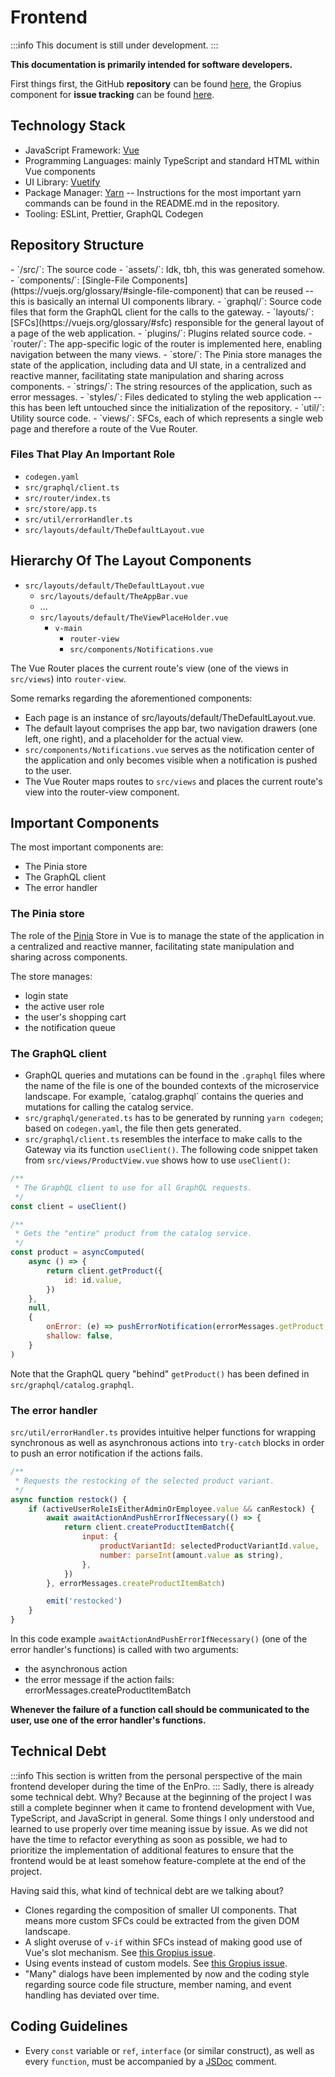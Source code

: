 # Frontend

:::info
This document is still under development.
:::

**This documentation is primarily intended for software developers.**

First things first, the GitHub **repository** can be found [here](https://github.com/MiSArch/frontend), the Gropius component for **issue tracking** can be found [here](https://frontend.gropius.duckdns.org/components/9d12d6ac-e85a-407c-bdff-a8321fb75d3a).

## Technology Stack

- JavaScript Framework: [Vue](https://vuejs.org/guide/introduction.html#what-is-vue)
- Programming Languages: mainly TypeScript and standard HTML within Vue components
- UI Library: [Vuetify](https://vuetifyjs.com/en/)
- Package Manager: [Yarn](https://yarnpkg.com) -- Instructions for the most important yarn commands can be found in the README.md in the repository.
- Tooling: ESLint, Prettier, GraphQL Codegen

## Repository Structure

<div className="repository-structure">
- `/src/`: The source code
  - `assets/`: Idk, tbh, this was generated somehow.
  - `components/`: [Single-File Components](https://vuejs.org/glossary/#single-file-component) that can be reused -- this is basically an internal UI components library.
  - `graphql/`: Source code files that form the GraphQL client for the calls to the gateway.
  - `layouts/`: [SFCs](https://vuejs.org/glossary/#sfc) responsible for the general layout of a page of the web application.
  - `plugins/`: Plugins related source code.
  - `router/`: The app-specific logic of the router is implemented here, enabling navigation between the many views.
  - `store/`: The Pinia store manages the state of the application, including data and UI state, in a centralized and reactive manner, facilitating state manipulation and sharing across components.
  - `strings/`: The string resources of the application, such as error messages.
  - `styles/`: Files dedicated to styling the web application -- this has been left untouched since the initialization of the repository.
  - `util/`: Utility source code.
  - `views/`: SFCs, each of which represents a single web page and therefore a route of the Vue Router.
</div>

### Files That Play An Important Role

- `codegen.yaml`
- `src/graphql/client.ts`
- `src/router/index.ts`
- `src/store/app.ts`
- `src/util/errorHandler.ts`
- `src/layouts/default/TheDefaultLayout.vue`

## Hierarchy Of The Layout Components

- `src/layouts/default/TheDefaultLayout.vue`
  - `src/layouts/default/TheAppBar.vue`
  - ...
  - `src/layouts/default/TheViewPlaceHolder.vue`
    - `v-main`
      - `router-view`
      - `src/components/Notifications.vue`

The Vue Router places the current route's view (one of the views in `src/views`) into `router-view`.

Some remarks regarding the aforementioned components:

- Each page is an instance of src/layouts/default/TheDefaultLayout.vue.
- The default layout comprises the app bar, two navigation drawers (one left, one right), and a placeholder for the actual view.
- `src/components/Notifications.vue` serves as the notification center of the application and only becomes visible when a notification is pushed to the user.
- The Vue Router maps routes to `src/views` and places the current route's view into the router-view component.

## Important Components

The most important components are:

- The Pinia store
- The GraphQL client
- The error handler

### The Pinia store

The role of the [Pinia](https://pinia.vuejs.org) Store in Vue is to manage the state of the application in a centralized and reactive manner, facilitating state manipulation and sharing across components.

The store manages:

- login state
- the active user role
- the user's shopping cart
- the notification queue

### The GraphQL client

- GraphQL queries and mutations can be found in the `.graphql` files where the name of the file is one of the bounded contexts of the microservice landscape. For example, ´catalog.graphql` contains the queries and mutations for calling the catalog service.
- `src/graphql/generated.ts` has to be generated by running `yarn codegen`; based on `codegen.yaml`, the file then gets generated.
- `src/graphql/client.ts` resembles the interface to make calls to the Gateway via its function `useClient()`. The following code snippet taken from `src/views/ProductView.vue` shows how to use `useClient()`:

```jsx
/**
 * The GraphQL client to use for all GraphQL requests.
 */
const client = useClient()

/**
 * Gets the "entire" product from the catalog service.
 */
const product = asyncComputed(
    async () => {
        return client.getProduct({
            id: id.value,
        })
    },
    null,
    {
        onError: (e) => pushErrorNotification(errorMessages.getProduct, e),
        shallow: false,
    }
)
```

Note that the GraphQL query "behind" `getProduct()` has been defined in `src/graphql/catalog.graphql`.

### The error handler

`src/util/errorHandler.ts` provides intuitive helper functions for wrapping synchronous as well as asynchronous actions into `try-catch` blocks in order to push an error notification if the actions fails.

```jsx
/**
 * Requests the restocking of the selected product variant.
 */
async function restock() {
    if (activeUserRoleIsEitherAdminOrEmployee.value && canRestock) {
        await awaitActionAndPushErrorIfNecessary(() => {
            return client.createProductItemBatch({
                input: {
                    productVariantId: selectedProductVariantId.value,
                    number: parseInt(amount.value as string),
                },
            })
        }, errorMessages.createProductItemBatch)

        emit('restocked')
    }
}
```

In this code example `awaitActionAndPushErrorIfNecessary()` (one of the error handler's functions) is called with two arguments:

- the asynchronous action
- the error message if the action fails: errorMessages.createProductItemBatch

**Whenever the failure of a function call should be communicated to the user, use one of the error handler's functions.**

## Technical Debt

:::info
This section is written from the personal perspective of the main frontend developer during the time of the EnPro.
:::
Sadly, there is already some technical debt. Why? Because at the beginning of the project I was still a complete beginner when it came to frontend development with Vue, TypeScript, and JavaScript in general. Some things I only understood and learned to use properly over time meaning issue by issue. As we did not have the time to refactor everything as soon as possible, we had to prioritize the implementation of additional features to ensure that the frontend would be at least somehow feature-complete at the end of the project.

Having said this, what kind of technical debt are we talking about?

- Clones regarding the composition of smaller UI components. That means more custom SFCs could be extracted from the given DOM landscape.
- A slight overuse of `v-if` within SFCs instead of making good use of Vue's slot mechanism. See [this Gropius issue](https://frontend.gropius.duckdns.org/components/9d12d6ac-e85a-407c-bdff-a8321fb75d3a/issues/4f780153-0e6a-4893-a3b9-4e019b74a2a8).
- Using events instead of custom models. See [this Gropius issue](https://frontend.gropius.duckdns.org/components/9d12d6ac-e85a-407c-bdff-a8321fb75d3a/issues/4f780153-0e6a-4893-a3b9-4e019b74a2a8).
- "Many" dialogs have been implemented by now and the coding style regarding source code file structure, member naming, and event handling has deviated over time.

## Coding Guidelines

- Every `const` variable or `ref`, `interface` (or similar construct), as well as every `function`, must be accompanied by a [JSDoc](https://jsdoc.app) comment.

